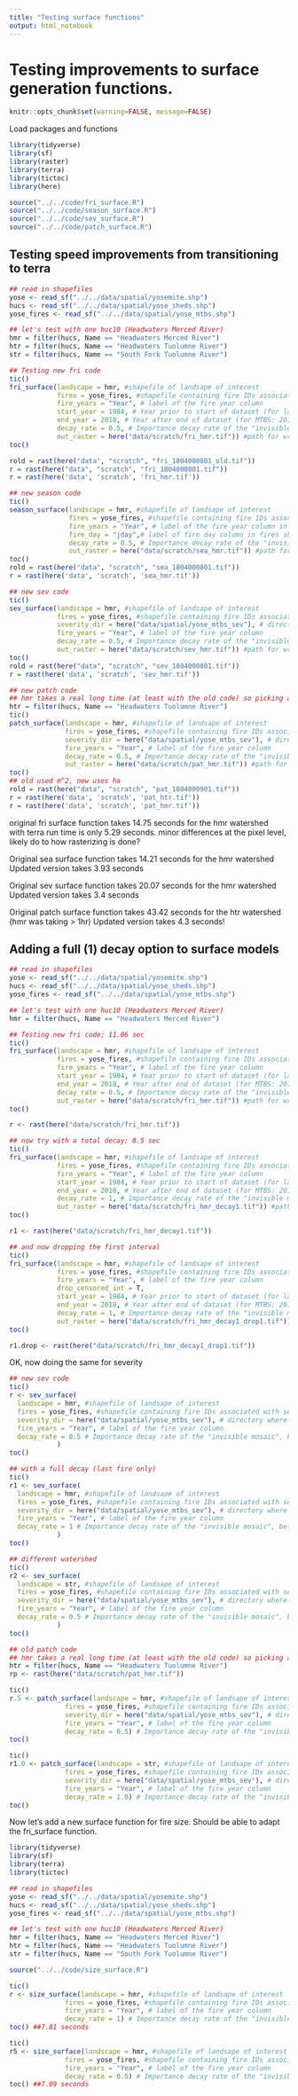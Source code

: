 ```yaml
---
title: "Testing surface functions"
output: html_notebook
---
```


# Testing improvements to surface generation functions.

```r
knitr::opts_chunk$set(warning=FALSE, message=FALSE)
```

Load packages and functions

```r
library(tidyverse)
library(sf)
library(raster)
library(terra)
library(tictoc)
library(here)

source("../../code/fri_surface.R")
source("../../code/season_surface.R")
source("../../code/sev_surface.R")
source("../../code/patch_surface.R")
```

## Testing speed improvements from transitioning to terra

```r
## read in shapefiles
yose <- read_sf("../../data/spatial/yosemite.shp")
hucs <- read_sf("../../data/spatial/yose_sheds.shp")
yose_fires <- read_sf("../../data/spatial/yose_mtbs.shp") 

## let's test with one huc10 (Headwaters Merced River)
hmr = filter(hucs, Name == "Headwaters Merced River")
htr = filter(hucs, Name == "Headwaters Tuolumne River")
str = filter(hucs, Name == "South Fork Tuolumne River")
```

```r
## Testing new fri code
tic() 
fri_surface(landscape = hmr, #shapefile of landsape of interest
            fires = yose_fires, #shapefile containing fire IDs associated with severity rasters
            fire_years = "Year", # label of the fire year column
            start_year = 1984, # Year prior to start of dataset (for landsat: 1983)
            end_year = 2018, # Year after end of dataset (for MTBS: 2018)
            decay_rate = 0.5, # Importance decay rate of the "invisible mosaic", between [0,1)
            out_raster = here("data/scratch/fri_hmr.tif")) #path for writing output rasters
toc()

rold = rast(here("data", "scratch", "fri_1804000801_old.tif"))
r = rast(here("data", "scratch", "fri_1804000801.tif"))
r = rast(here('data', 'scratch', 'fri_hmr.tif'))

## new season code
tic()
season_surface(landscape = hmr, #shapefile of landsape of interest
               fires = yose_fires, #shapefile containing fire IDs associated with severity rasters
               fire_years = "Year", # label of the fire year column in fires shp
               fire_day = "jday",# label of fire day column in fires shp
               decay_rate = 0.5, # Importance decay rate of the "invisible mosaic", between [0,1)
               out_raster = here("data/scratch/sea_hmr.tif")) #path for writing output rasters
toc()
rold = rast(here("data", "scratch", "sea_1804000801.tif"))
r = rast(here('data', 'scratch', 'sea_hmr.tif'))

## new sev code
tic()
sev_surface(landscape = hmr, #shapefile of landsape of interest
            fires = yose_fires, #shapefile containing fire IDs associated with severity rasters
            severity_dir = here("data/spatial/yose_mtbs_sev"), # directory where fire rasters are held
            fire_years = "Year", # label of the fire year column
            decay_rate = 0.5, # Importance decay rate of the "invisible mosaic", between [0,1)
            out_raster = here("data/scratch/sev_hmr.tif")) #path for writing output rasters
toc()
rold = rast(here("data", "scratch", "sev_1804000801.tif"))
r = rast(here('data', 'scratch', 'sev_hmr.tif'))

## new patch code
## hmr takes a real long time (at least with the old code) so picking a simpler fire history
htr = filter(hucs, Name == "Headwaters Tuolumne River")
tic()
patch_surface(landscape = hmr, #shapefile of landsape of interest
              fires = yose_fires, #shapefile containing fire IDs associated with severity rasters
              severity_dir = here("data/spatial/yose_mtbs_sev"), # directory where fire rasters are held
              fire_years = "Year", # label of the fire year column
              decay_rate = 0.5, # Importance decay rate of the "invisible mosaic", between [0,1)
              out_raster = here("data/scratch/pat_hmr.tif")) #path for writing output rasters
toc()
## old used m^2, new uses ha
rold = rast(here("data", "scratch", "pat_1804000901.tif"))
r = rast(here('data', 'scratch', 'pat_htr.tif'))
r = rast(here('data', 'scratch', 'pat_hmr.tif'))
```

original fri surface function takes 14.75 seconds for the hmr watershed\
with terra run time is only 5.29 seconds. minor differences at the pixel level, likely do to how rasterizing is done?

Original sea surface function takes 14.21 seconds for the hmr watershed Updated version takes 3.93 seconds

Original sev surface function takes 20.07 seconds for the hmr watershed Updated version takes 3.4 seconds

Original patch surface function takes 43.42 seconds for the htr watershed (hmr was taking \> 1hr) Updated version takes 4.3 seconds!

## Adding a full (1) decay option to surface models  

```r
## read in shapefiles
yose <- read_sf("../../data/spatial/yosemite.shp")
hucs <- read_sf("../../data/spatial/yose_sheds.shp")
yose_fires <- read_sf("../../data/spatial/yose_mtbs.shp") 

## let's test with one huc10 (Headwaters Merced River)
hmr = filter(hucs, Name == "Headwaters Merced River")

## Testing new fri code; 11.06 sec
tic() 
fri_surface(landscape = hmr, #shapefile of landsape of interest
            fires = yose_fires, #shapefile containing fire IDs associated with severity rasters
            fire_years = "Year", # label of the fire year column
            start_year = 1984, # Year prior to start of dataset (for landsat: 1983)
            end_year = 2018, # Year after end of dataset (for MTBS: 2018)
            decay_rate = 0.5, # Importance decay rate of the "invisible mosaic", between [0,1)
            out_raster = here("data/scratch/fri_hmr.tif")) #path for writing output rasters
toc()

r <- rast(here("data/scratch/fri_hmr.tif"))

## now try with a total decay; 8.5 sec
tic() 
fri_surface(landscape = hmr, #shapefile of landsape of interest
            fires = yose_fires, #shapefile containing fire IDs associated with severity rasters
            fire_years = "Year", # label of the fire year column
            start_year = 1984, # Year prior to start of dataset (for landsat: 1983)
            end_year = 2018, # Year after end of dataset (for MTBS: 2018)
            decay_rate = 1, # Importance decay rate of the "invisible mosaic", between [0,1)
            out_raster = here("data/scratch/fri_hmr_decay1.tif")) #path for writing output rasters
toc()

r1 <- rast(here("data/scratch/fri_hmr_decay1.tif"))

## and now dropping the first interval
tic() 
fri_surface(landscape = hmr, #shapefile of landsape of interest
            fires = yose_fires, #shapefile containing fire IDs associated with severity rasters
            fire_years = "Year", # label of the fire year column
            drop_censored_int = T,
            start_year = 1984, # Year prior to start of dataset (for landsat: 1983)
            end_year = 2018, # Year after end of dataset (for MTBS: 2018)
            decay_rate = 1, # Importance decay rate of the "invisible mosaic", between [0,1)
            out_raster = here("data/scratch/fri_hmr_decay1_drop1.tif")) #path for writing output rasters
toc()

r1.drop <- rast(here("data/scratch/fri_hmr_decay1_drop1.tif"))
```

OK, now doing the same for severity

```r
## new sev code
tic()
r <- sev_surface(
  landscape = hmr, #shapefile of landsape of interest
  fires = yose_fires, #shapefile containing fire IDs associated with severity rasters
  severity_dir = here("data/spatial/yose_mtbs_sev"), # directory where fire rasters are held
  fire_years = "Year", # label of the fire year column
  decay_rate = 0.5 # Importance decay rate of the "invisible mosaic", between [0,1))
            ) 
toc()

## with a full decay (last fire only)
tic()
r1 <- sev_surface(
  landscape = hmr, #shapefile of landsape of interest
  fires = yose_fires, #shapefile containing fire IDs associated with severity rasters
  severity_dir = here("data/spatial/yose_mtbs_sev"), # directory where fire rasters are held
  fire_years = "Year", # label of the fire year column
  decay_rate = 1 # Importance decay rate of the "invisible mosaic", between [0,1))
            ) 
toc()

## different watershed
tic()
r2 <- sev_surface(
  landscape = str, #shapefile of landsape of interest
  fires = yose_fires, #shapefile containing fire IDs associated with severity rasters
  severity_dir = here("data/spatial/yose_mtbs_sev"), # directory where fire rasters are held
  fire_years = "Year", # label of the fire year column
  decay_rate = 0.5 # Importance decay rate of the "invisible mosaic", between [0,1))
            ) 
toc()

## old patch code
## hmr takes a real long time (at least with the old code) so picking a simpler fire history
htr = filter(hucs, Name == "Headwaters Tuolumne River")
rp <- rast(here("data/scratch/pat_hmr.tif"))

tic()
r.5 <- patch_surface(landscape = hmr, #shapefile of landsape of interest
              fires = yose_fires, #shapefile containing fire IDs associated with severity rasters
              severity_dir = here("data/spatial/yose_mtbs_sev"), # directory where fire rasters are held
              fire_years = "Year", # label of the fire year column
              decay_rate = 0.5) # Importance decay rate of the "invisible mosaic", between [0,1)
toc()

tic()
r1.0 <- patch_surface(landscape = str, #shapefile of landsape of interest
              fires = yose_fires, #shapefile containing fire IDs associated with severity rasters
              severity_dir = here("data/spatial/yose_mtbs_sev"), # directory where fire rasters are held
              fire_years = "Year", # label of the fire year column
              decay_rate = 1.0) # Importance decay rate of the "invisible mosaic", between [0,1)
toc()
```
Now let's add a new surface function for fire size. Should be able to adapt the fri_surface function.  

```r
library(tidyverse)
library(sf)
library(terra)
library(tictoc)

## read in shapefiles
yose <- read_sf("../../data/spatial/yosemite.shp")
hucs <- read_sf("../../data/spatial/yose_sheds.shp")
yose_fires <- read_sf("../../data/spatial/yose_mtbs.shp") 

## let's test with one huc10 (Headwaters Merced River)
hmr = filter(hucs, Name == "Headwaters Merced River")
htr = filter(hucs, Name == "Headwaters Tuolumne River")
str = filter(hucs, Name == "South Fork Tuolumne River")

source("../../code/size_surface.R")

tic()
r <- size_surface(landscape = hmr, #shapefile of landsape of interest
              fires = yose_fires, #shapefile containing fire IDs associated with severity rasters
              fire_years = "Year", # label of the fire year column
              decay_rate = 1) # Importance decay rate of the "invisible mosaic", between [0,1]
toc() ##7.81 seconds

tic()
r5 <- size_surface(landscape = hmr, #shapefile of landsape of interest
              fires = yose_fires, #shapefile containing fire IDs associated with severity rasters
              fire_years = "Year", # label of the fire year column
              decay_rate = 0.5) # Importance decay rate of the "invisible mosaic", between [0,1]
toc() ##7.09 seconds
```



